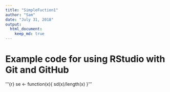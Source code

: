 ```yaml
---
title: "SimpleFuction1"
author: "Sam"
date: "July 31, 2018"
output: 
  html_document:
    keep_md: true
---
```


# Example code for using RStudio with Git and GitHub

'''{r}
se <- function(x){
  sd(x)/length(x)
}
'''